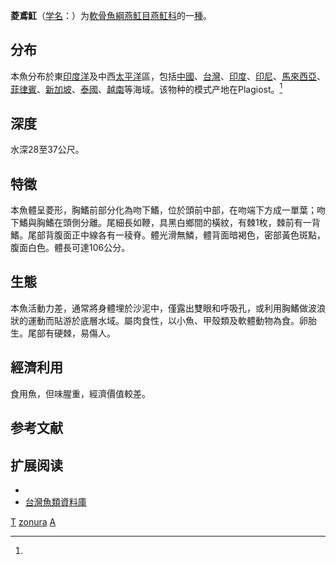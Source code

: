 {{Speciesbox
| taxon = Aetoplatea zonura
| name = 菱鳶魟
| status = VU
| status_system = iucn3.1
| binomial_authority = [[Bleeker|Bleeker]], 1852<ref name='id5284'>{{cite web| url =http://www.bioinfo.cn/db05/BjdwSpecies.php?action=view&id=5284| title =条尾鸢魟| work =中国动物物种编目数据库| publisher =中国科学院微生物研究所| author =中国科学院动物研究所| accessdate =2009-04-11| deadurl =yes| archiveurl =https://web.archive.org/web/20160305000318/http://www.bioinfo.cn/db05/BjdwSpecies.php?action=view&id=5284| archivedate =2016-03-05}}</ref>
| synonyms = *''Amphotistius kuhli''<br /><small>Müller & Henle, 1841</small>
}}
'''菱鳶魟'''（[[学名|学名]]：{{lang|la|''Aetoplatea zonura''}}）为[[軟骨魚綱|軟骨魚綱]][[燕魟目|燕魟目]][[燕魟科|燕魟科]]的一[[種|種]]。

==分布==
本魚分布於東[[印度洋|印度洋]]及中西[[太平洋|太平洋]]區，包括[[中國|中國]]、[[台灣|台灣]]、[[印度|印度]]、[[印尼|印尼]]、[[馬來西亞|馬來西亞]]、[[菲律賓|菲律賓]]、[[新加坡|新加坡]]、[[泰國|泰國]]、[[越南|越南]]等海域。该物种的模式产地在Plagiost。<ref name='id5284'/>

==深度==
水深28至37公尺。

==特徵==
本魚體呈菱形，胸鰭前部分化為吻下鰭，位於頭前中部，在吻端下方成一單葉；吻下鰭與胸鰭在頭側分離。尾細長如鞭，具黑白鄉間的橫紋，有棘1枚，棘前有一背鰭。尾部背腹面正中線各有一稜脊。體光滑無鱗，體背面暗褐色，密部黃色斑點，腹面白色。體長可達106公分。

==生態==
本魚活動力差，通常將身體埋於沙泥中，僅露出雙眼和呼吸孔，或利用胸鰭做波浪狀的運動而貼游於底層水域。屬肉食性，以小魚、甲殼類及軟體動物為食。卵胎生。尾部有硬棘，易傷人。

==經濟利用==
食用魚，但味腥重，經濟價值較差。

==参考文献==
{{reflist}}
== 扩展阅读 ==
*{{FishBase_species|genus=Aetoplatea|species=zonura|year=2011|month=12}}
*[http://fishdb.sinica.edu.tw/ 台灣魚類資料庫] {{Wayback|url=http://fishdb.sinica.edu.tw/ |date=20080410000437 }}
{{Taxonbar|from=Q4548422}}

[[Category:食用鱼|T]]
[[Category:鳶魟屬|zonura]]
[[Category:1852年描述的魚類|A]]